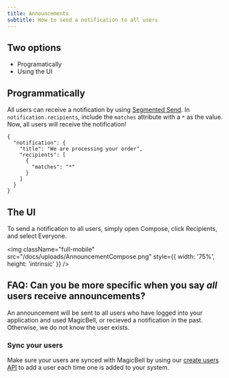 ```yaml
---
title: Announcements
subtitle: How to send a notification to all users
---
```


## Two options

- Programatically
- Using the UI

## Programmatically

All users can receive a notification by using [Segmented Send](https://magicbell.com/docs/segmented-send). In `notification.recipients`, include the `matches` attribute with a `*` as the value. Now, all users will receive the notification!

```shell hideHeader
{
  "notification": {
    "title": "We are processing your order",
    "recipients": [
      {
        "matches": "*"
      }
    ]
  }
}
```

## The UI

To send a notification to all users, simply open Compose, click Recipients, and select Everyone.

<img
  className="full-mobile"
  src="/docs/uploads/AnnouncementCompose.png"
  style={{ width: '75%', height: 'intrinsic' }}
/>

## FAQ: Can you be more specific when you say <i>all</i> users receive announcements?

An announcement will be sent to all users who have logged into your application and used MagicBell, or recieved a notification in the past. Otherwise, we do not know the user exists.

### Sync your users

Make sure your users are synced with MagicBell by using our [create users API](https://magicbell.com/docs/rest-api/reference#create-user) to add a user each time one is added to your system.
